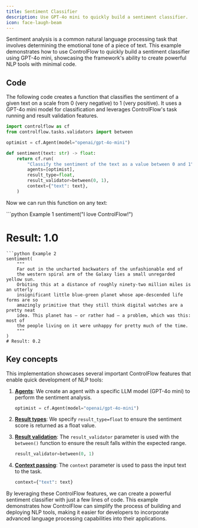 ```yaml
---
title: Sentiment Classifier
description: Use GPT-4o mini to quickly build a sentiment classifier.
icon: face-laugh-beam
---
```


Sentiment analysis is a common natural language processing task that involves determining the emotional tone of a piece of text. This example demonstrates how to use ControlFlow to quickly build a sentiment classifier using GPT-4o mini, showcasing the framework's ability to create powerful NLP tools with minimal code.

## Code

The following code creates a function that classifies the sentiment of a given text on a scale from 0 (very negative) to 1 (very positive). It uses a GPT-4o mini model for classification and leverages ControlFlow's task running and result validation features.

```python
import controlflow as cf
from controlflow.tasks.validators import between

optimist = cf.Agent(model="openai/gpt-4o-mini")

def sentiment(text: str) -> float:
    return cf.run(
        "Classify the sentiment of the text as a value between 0 and 1",
        agents=[optimist],
        result_type=float,
        result_validator=between(0, 1),
        context={"text": text},
    )
```

Now we can run this function on any text:

<CodeGroup>
```python Example 1
sentiment("I love ControlFlow!") 

# Result: 1.0
```
```python Example 2
sentiment(
    """
    Far out in the uncharted backwaters of the unfashionable end of 
    the western spiral arm of the Galaxy lies a small unregarded yellow sun. 
    Orbiting this at a distance of roughly ninety-two million miles is an utterly 
    insignificant little blue-green planet whose ape-descended life forms are so 
    amazingly primitive that they still think digital watches are a pretty neat 
    idea. This planet has – or rather had – a problem, which was this: most of 
    the people living on it were unhappy for pretty much of the time.
    """
) 
# Result: 0.2
```
</CodeGroup>

## Key concepts

This implementation showcases several important ControlFlow features that enable quick development of NLP tools:

1. **[Agents](/concepts/agents)**: We create an agent with a specific LLM model (GPT-4o mini) to perform the sentiment analysis.

   ```python
   optimist = cf.Agent(model="openai/gpt-4o-mini")
   ```

3. **[Result types](/concepts/tasks/task-results)**: We specify `result_type=float` to ensure the sentiment score is returned as a float value.

4. **[Result validation](/concepts/tasks/task-results#result-validators)**: The `result_validator` parameter is used with the `between()` function to ensure the result falls within the expected range.

   ```python
   result_validator=between(0, 1)
   ```

5. **[Context passing](/concepts/tasks#context)**: The `context` parameter is used to pass the input text to the task.

   ```python
   context={"text": text}
   ```

By leveraging these ControlFlow features, we can create a powerful sentiment classifier with just a few lines of code. This example demonstrates how ControlFlow can simplify the process of building and deploying NLP tools, making it easier for developers to incorporate advanced language processing capabilities into their applications.